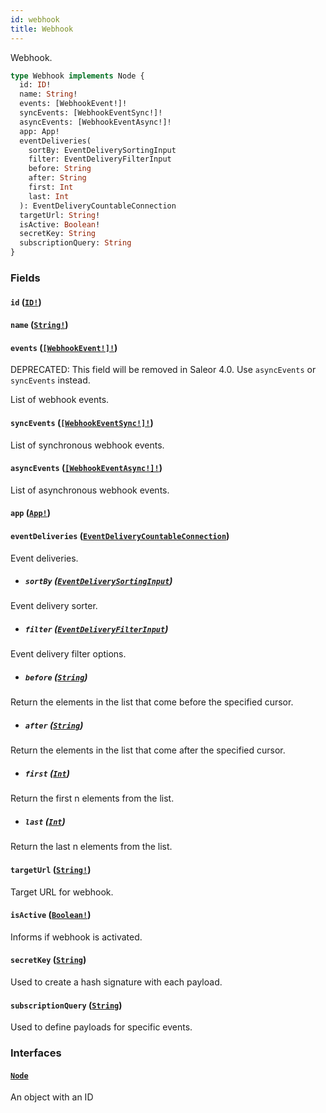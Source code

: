 ```yaml
---
id: webhook
title: Webhook
---
```


Webhook.

```graphql
type Webhook implements Node {
  id: ID!
  name: String!
  events: [WebhookEvent!]!
  syncEvents: [WebhookEventSync!]!
  asyncEvents: [WebhookEventAsync!]!
  app: App!
  eventDeliveries(
    sortBy: EventDeliverySortingInput
    filter: EventDeliveryFilterInput
    before: String
    after: String
    first: Int
    last: Int
  ): EventDeliveryCountableConnection
  targetUrl: String!
  isActive: Boolean!
  secretKey: String
  subscriptionQuery: String
}
```

### Fields

#### `id` ([`ID!`](../../../developer/api-reference/scalars/id))

#### `name` ([`String!`](../../../developer/api-reference/scalars/string))

#### `events` ([`[WebhookEvent!]!`](../../../developer/api-reference/objects/webhook-event))

<span class="badge badge--warning">DEPRECATED: This field will be removed in Saleor 4.0. Use `asyncEvents` or `syncEvents` instead.</span>

List of webhook events.

#### `syncEvents` ([`[WebhookEventSync!]!`](../../../developer/api-reference/objects/webhook-event-sync))

List of synchronous webhook events.

#### `asyncEvents` ([`[WebhookEventAsync!]!`](../../../developer/api-reference/objects/webhook-event-async))

List of asynchronous webhook events.

#### `app` ([`App!`](../../../developer/api-reference/objects/app))

#### `eventDeliveries` ([`EventDeliveryCountableConnection`](../../../developer/api-reference/objects/event-delivery-countable-connection))

Event deliveries.

- ##### `sortBy` ([`EventDeliverySortingInput`](../../../developer/api-reference/inputs/event-delivery-sorting-input))

Event delivery sorter.

- ##### `filter` ([`EventDeliveryFilterInput`](../../../developer/api-reference/inputs/event-delivery-filter-input))

Event delivery filter options.

- ##### `before` ([`String`](../../../developer/api-reference/scalars/string))

Return the elements in the list that come before the specified cursor.

- ##### `after` ([`String`](../../../developer/api-reference/scalars/string))

Return the elements in the list that come after the specified cursor.

- ##### `first` ([`Int`](../../../developer/api-reference/scalars/int))

Return the first n elements from the list.

- ##### `last` ([`Int`](../../../developer/api-reference/scalars/int))

Return the last n elements from the list.

#### `targetUrl` ([`String!`](../../../developer/api-reference/scalars/string))

Target URL for webhook.

#### `isActive` ([`Boolean!`](../../../developer/api-reference/scalars/boolean))

Informs if webhook is activated.

#### `secretKey` ([`String`](../../../developer/api-reference/scalars/string))

Used to create a hash signature with each payload.

#### `subscriptionQuery` ([`String`](../../../developer/api-reference/scalars/string))

Used to define payloads for specific events.

### Interfaces

#### [`Node`](../../../developer/api-reference/interfaces/node)

An object with an ID
